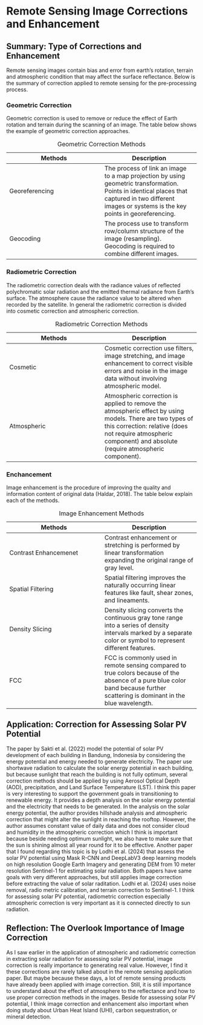 # Remote Sensing Image Corrections and Enhancement

## Summary: Type of Corrections and Enhancement

Remote sensing images contain bias and error from earth's rotation, terrain and atmospheric condition that may affect the surface reflectance. Below is the summary of correction applied to remote sensing for the pre-processing process.

### Geometric Correction

Geometric correction is used to remove or reduce the effect of Earth rotation and terrain during the scanning of an image. The table below shows the example of geometric correction approaches.

| **Methods** | **Description** |
|------------------------------------|------------------------------------|
| Georeferencing | The process of link an image to a map projection by using geometric transformation. Points in identical places that captured in two different images or systems is the key points in georeferencing. |
| Geocoding | The process use to transform row/column structure of the image (resampling). Geocoding is required to combine different images. |

: Geometric Correction Methods

### Radiometric Correction

The radiometric correction deals with the radiance values of reflected polychromatic solar radiation and the emitted thermal radiance from Earth's surface. The atmosphere cause the radiance value to be altered when recorded by the satellite. In general the radiometric correction is divided into cosmetic correction and atmospheric correction.

| **Methods** | **Description** |
|------------------------------------|------------------------------------|
| Cosmetic | Cosmetic correction use filters, image stretching, and image enhancement to correct visible errors and noise in the image data without involving atmospheric model. |
| Atmospheric | Atmospheric correction is applied to remove the atmospheric effect by using models. There are two types of this correction: relative (does not require atmospheric component) and absolute (require atmospheric component). |

: Radiometric Correction Methods

### Enchancement

Image enhancement is the procedure of improving the quality and information content of original data (Haldar, 2018). The table below explain each of the methods.

| **Methods** | **Description** |
|------------------------------------|------------------------------------|
| Contrast Enhancemenet | Contrast enhancement or stretching is performed by linear transformation expanding the original range of gray level. |
| Spatial Filtering | Spatial filtering improves the naturally occurring linear features like fault, shear zones, and lineaments. |
| Density Slicing | Density slicing converts the continuous gray tone range into a series of density intervals marked by a separate color or symbol to represent different features. |
| FCC | FCC is commonly used in remote sensing compared to true colors because of the absence of a pure blue color band because further scattering is dominant in the blue wavelength. |

: Image Enhancement Methods

## Application: Correction for Assessing Solar PV Potential

The paper by Sakti et al. (2022) model the potential of solar PV development of each building in Bandung, Indonesia by considering the energy potential and energy needed to generate electricity. The paper use shortwave radiation to calculate the solar energy potential in each building, but because sunlight that reach the building is not fully optimum, several correction methods should be applied by using Aerosol Optical Depth (AOD), precipitation, and Land Surface Temperature (LST). I think this paper is very interesting to support the government goals in transitioning to renewable energy. It provides a depth analysis on the solar energy potential and the electricity that needs to be generated. In the analysis on the solar energy potential, the author provides hillshade analysis and atmospheric correction that might alter the sunlight in reaching the rooftop. However, the author assumes constant value of daily data and does not consider cloud and humidity in the atmospheric correction which I think is important because beside needing optimum sunlight, we also have to make sure that the sun is shining almost all year round for it to be effective. Another paper that I found regarding this topic is by Lodhi et al. (2024) that assess the solar PV potential using Mask R-CNN and DeepLabV3 deep learning models on high resolution Google Earth Imagery and generating DEM from 10 meter resolution Sentinel-1 for estimating solar radiation. Both papers have same goals with very different approaches, but still applies image correction before extracting the value of solar raditation. Lodhi et al. (2024) uses noise removal, radio metric calibration, and terrain correction to Sentinel-1. I think for assessing solar PV potential, radiometric correction especially atmospheric correction is very important as it is connected directly to sun radiation.

## Reflection: The Overlook Importance of Image Correction

As I saw earlier in the application of atmospheric and radiometric correction in extracting solar radiation for assessing solar PV potential, image correction is really importance to generating real value. However, I find it these corrections are rarely talked about in the remote sensing application paper. But maybe because these days, a lot of remote sensing products have already been applied with image correction. Still, it is still importance to understand about the effect of atmosphere to the reflectance and how to use proper correction methods in the images. Beside for assessing solar PV potential, I think image correction and enhancement also important when doing study about Urban Heat Island (UHI), carbon sequestration, or mineral detection.
